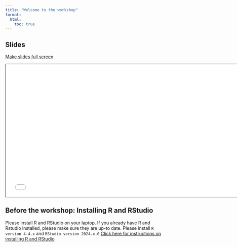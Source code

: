 ```yaml
---
title: "Welcome to the workshop"
format:
  html:
    toc: true
---
```

<!--
> Get to know your neighbors and instructors and learn what to expect from this workshop
-->

## Slides
[Make slides full screen](slides.qmd)

```{=html}
<iframe class="slide-deck" src="slides.html" height="420" width="747" style="border: 1px solid #2e3846;"></iframe>
```

## Before the workshop: Installing R and RStudio

Please install R and RStudio on your laptop. If you already have R and Rstudio installed, please make sure they are up-to date. Please install `R version 4.4.x` and `RStudio version 2024.x.0` [Click here for instructions on installing R and RStudio](../../../Install_R_and_R-studio.pdf)
